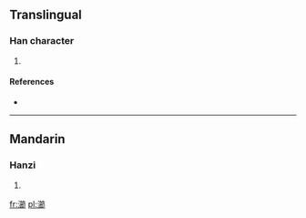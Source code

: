 ==Translingual==

===Han character===
{{Han char|rn=85|rad=水|as=15|sn=18|four=3812<sub>7</sub>|canj=水竹日中 (EHAL)}}

# {{defn|Han|sort=水15}}

====References====
* {{Han ref|kx=0658.260|dkj=18583|dj=1068.220|hdz=31759.040|uh=7004|ud=28676|bh=E9F6|bd=59894}}

----

==Mandarin==

===Hanzi===
{{cmn-hanzi|pin=[[jié]] ([[jie2]])|wg=chieh<sup>2</sup>}}

# {{defn|Mandarin|sort=水15}}

[[fr:瀄]]
[[pl:瀄]]